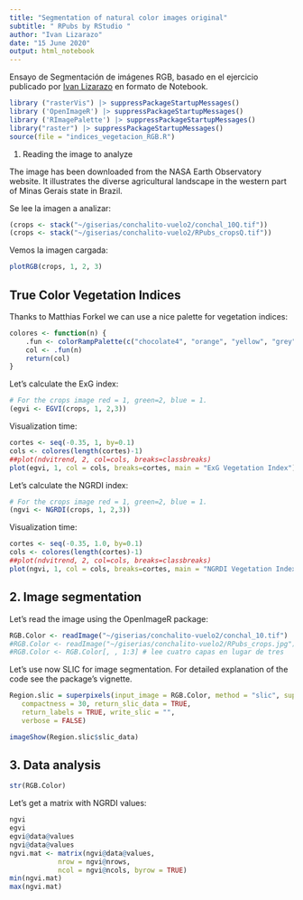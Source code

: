 ```yaml
---
title: "Segmentation of natural color images original"
subtitle: " RPubs by RStudio "
author: "Ivan Lizarazo"
date: "15 June 2020"
output: html_notebook
---
```


Ensayo de Segmentación de imágenes RGB, basado en el ejercicio publicado por [Ivan Lizarazo](https://rpubs.com/ials2un/segment_rgb) en formato de Notebook.

```r
library ("rasterVis") |> suppressPackageStartupMessages()
library ('OpenImageR') |> suppressPackageStartupMessages()
library ('RImagePalette') |> suppressPackageStartupMessages()
library("raster") |> suppressPackageStartupMessages()
source(file = "indices_vegetacion_RGB.R")
```

1.  Reading the image to analyze

The image has been downloaded from the NASA Earth Observatory website. It illustrates the diverse agricultural landscape in the western part of Minas Gerais state in Brazil.

Se lee la imagen a analizar:

```r
(crops <- stack("~/giserias/conchalito-vuelo2/conchal_10Q.tif"))
(crops <- stack("~/giserias/conchalito-vuelo2/RPubs_cropsQ.tif"))
```

Vemos la imagen cargada:

```r
plotRGB(crops, 1, 2, 3)
```

## True Color Vegetation Indices

Thanks to Matthias Forkel we can use a nice palette for vegetation indices:

```r
colores <- function(n) {
    .fun <- colorRampPalette(c("chocolate4", "orange", "yellow", "grey", "green", "green3", "darkgreen"))
    col <- .fun(n)
    return(col)
}

```

Let’s calculate the ExG index:

```r
# For the crops image red = 1, green=2, blue = 1.
(egvi <- EGVI(crops, 1, 2,3))

```

Visualization time:

```r
cortes <- seq(-0.35, 1, by=0.1)
cols <- colores(length(cortes)-1)
##plot(ndvitrend, 2, col=cols, breaks=classbreaks)
plot(egvi, 1, col = cols, breaks=cortes, main = "ExG Vegetation Index")

```

Let’s calculate the NGRDI index:

```r
# For the crops image red = 1, green=2, blue = 1.
(ngvi <- NGRDI(crops, 1, 2,3))

```

Visualization time:

```r
cortes <- seq(-0.35, 1.0, by=0.1)
cols <- colores(length(cortes)-1)
##plot(ndvitrend, 2, col=cols, breaks=classbreaks)
plot(ngvi, 1, col = cols, breaks=cortes, main = "NGRDI Vegetation Index")

```

## 2. Image segmentation

Let’s read the image using the OpenImageR package:

```r
RGB.Color <- readImage("~/giserias/conchalito-vuelo2/conchal_10.tif")
#RGB.Color <- readImage("~/giserias/conchalito-vuelo2/RPubs_crops.jpg")
#RGB.Color <- RGB.Color[, , 1:3] # lee cuatro capas en lugar de tres
```

Let’s use now SLIC for image segmentation. For detailed explanation of the code see the package’s vignette.

```r
Region.slic = superpixels(input_image = RGB.Color, method = "slic", superpixel = 80,
   compactness = 30, return_slic_data = TRUE,
   return_labels = TRUE, write_slic = "",
   verbose = FALSE)

```

```r
imageShow(Region.slic$slic_data)
```

## 3. Data analysis

```r
str(RGB.Color)
```

Let’s get a matrix with NGRDI values:

```r
ngvi
egvi
egvi@data@values
ngvi@data@values
ngvi.mat <- matrix(ngvi@data@values,
            nrow = ngvi@nrows,
            ncol = ngvi@ncols, byrow = TRUE)
min(ngvi.mat)
max(ngvi.mat)
```
